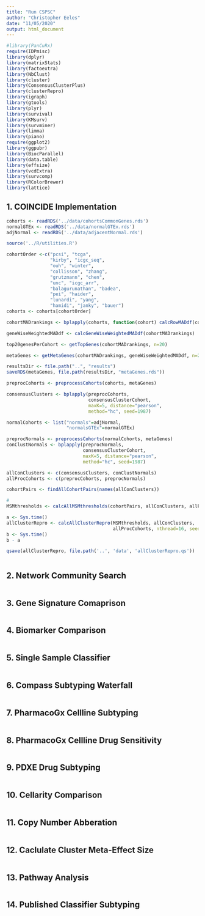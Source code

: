 ```yaml
---
title: "Run CSPSC"
author: "Christopher Eeles"
date: "11/05/2020"
output: html_document
---
```


```r
#library(PanCuRx)
require(IDPmisc)
library(dplyr)
library(matrixStats)
library(factoextra)
library(NbClust)
library(cluster)
library(ConsensusClusterPlus)
library(clusterRepro)
library(igraph)
library(gtools)
library(plyr)
library(survival)
library(KMsurv)
library(survminer)
library(limma)
library(piano)
require(ggplot2)
library(ggpubr)
library(BiocParallel)
library(data.table)
library(effsize)
library(vcdExtra)
library(survcomp)
library(RColorBrewer)
library(lattice)
```

## 1. COINCIDE Implementation

```r
cohorts <- readRDS('../data/cohortsCommonGenes.rds')       
normalGTEx <- readRDS('../data/normalGTEx.rds')
adjNormal <- readRDS('../data/adjacentNormal.rds')
```


```r
source('../R/utilities.R')
```

```r
cohortOrder <-c("pcsi", "tcga", 
                "kirby", "icgc_seq", 
                "ouh", "winter", 
                "collisson", "zhang", 
                "grutzmann", "chen", 
                "unc", "icgc_arr", 
                "balagurunathan", "badea", 
                "pei", "haider", 
                "lunardi", "yang", 
                "hamidi", "janky", "bauer")
cohorts <- cohorts[cohortOrder]
```

```r
cohortMADrankings <- bplapply(cohorts, function(cohort) calcRowMADdf(cohort))
```

```r
geneWiseWeightedMADdf <- calcGeneWiseWeightedMADdf(cohortMADrankings)
```


```r
top20genesPerCohort <- getTopGenes(cohortMADrankings, n=20)
```


```r
metaGenes <- getMetaGenes(cohortMADrankings, geneWiseWeightedMADdf, n=20, m=2066)

resultsDir <- file.path("..", "results")
saveRDS(metaGenes, file.path(resultsDir, "metaGenes.rds"))
```



```r
preprocCohorts <- preprocessCohorts(cohorts, metaGenes)
```



```r
consensusClusters <- bplapply(preprocCohorts,
                              consensusClusterCohort,
                              maxK=5, distance="pearson", 
                              method="hc", seed=1987)
```

```r
normalCohorts <- list("normals"=adjNormal, 
                      "normalsGTEx"=normalGTEx)

preprocNormals <- preprocessCohorts(normalCohorts, metaGenes)
conClustNormals <- bplapply(preprocNormals,
                            consensusClusterCohort,
                            maxK=5, distance="pearson", 
                            method="hc", seed=1987)
```

```r
allConClusters <- c(consensusClusters, conClustNormals)
allProcCohorts <- c(preprocCohorts, preprocNormals)
```


```r
cohortPairs <- findAllCohortPairs(names(allConClusters))
```


```r
# 
MSMthresholds <- calcAllMSMthresholds(cohortPairs, allConClusters, allProcCohorts, nthread=16)
```


```r
a <- Sys.time()
allClusterRepro <- calcAllClusterRepro(MSMthresholds, allConClusters, 
                                       allProcCohorts, nthread=16, seed=1987)
b <- Sys.time()
b - a
```


```r
qsave(allClusterRepro, file.path('..', 'data', 'allClusterRepro.qs'))
```

```r

```


## 2. Network Community Search

```r


```

## 3. Gene Signature Comaprison

```r
```

## 4. Biomarker Comparison

```r
```

## 5. Single Sample Classifier 

```r
```

## 6. Compass Subtyping Waterfall


```r
```

## 7. PharmacoGx Cellline Subtyping

```r
```

## 8. PharmacoGx Cellline Drug Sensitivity 


```r
```

## 9. PDXE Drug Subtyping


```r
```


## 10. Cellarity Comparison


```r
```

## 11. Copy Number Abberation

```r
```

## 12. Caclulate Cluster Meta-Effect Size

```r
```

## 13. Pathway Analysis

```r
```

## 14. Published Classifier Subtyping

```r
```



```r
```




